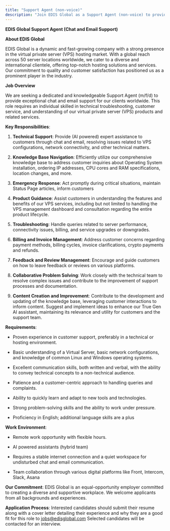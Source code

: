 ```yaml
---
title: "Support Agent (non-voice)"
description: "Join EDIS Global as a Support Agent (non-voice) to provide exceptional chat and email support for our virtual private server hosting clients. Be part of a global team delivering top-notch technical assistance and customer service."
---
```


**EDIS Global Support Agent (Chat and Email Support)**

**About EDIS Global**

EDIS Global is a dynamic and fast-growing company with a strong presence in the virtual private server (VPS) hosting market. With a global reach across 50 server locations worldwide, we cater to a diverse and international clientele, offering top-notch hosting solutions and services. Our commitment to quality and customer satisfaction has positioned us as a prominent player in the industry.

**Job Overview**

We are seeking a dedicated and knowledgeable Support Agent (m/f/d) to provide exceptional chat and email support for our clients worldwide. This role requires an individual skilled in technical troubleshooting, customer service, and understanding of our virtual private server (VPS) products and related services.

**Key Responsibilities**:

1. **Technical Support**: Provide (AI powered) expert assistance to customers through chat and email, resolving issues related to VPS configurations, network connectivity, and other technical matters.

2. **Knowledge Base Navigation**: Efficiently utilize our comprehensive knowledge base to address customer inquiries about Operating System installation, ordering IP addresses, CPU cores and RAM specifications, location changes, and more.

3. **Emergency Response**: Act promptly during critical situations, maintain Status Page articles, inform customers

4. **Product Guidance**: Assist customers in understanding the features and benefits of our VPS services, including but not limited to handling the VPS management dashboard and consultation regarding the entire product lifecycle.

5. **Troubleshooting**: Handle queries related to server performance, connectivity issues, billing, and service upgrades or downgrades.

6. **Billing and Invoice Management**: Address customer concerns regarding payment methods, billing cycles, invoice clarifications, crypto payments and refunds.

7. **Feedback and Review Management**: Encourage and guide customers on how to leave feedback or reviews on various platforms.

8. **Collaborative Problem Solving**: Work closely with the technical team to resolve complex issues and contribute to the improvement of support processes and documentation.

9. **Content Creation and Improvement**: Contribute to the development and updating of the knowledge base, leveraging customer interactions to inform content. Suggest and implement ideas to enhance our True Gen AI assistant, maintaining its relevance and utility for customers and the support team.

**Requirements**:

* Proven experience in customer support, preferably in a technical or hosting environment.

* Basic understanding of a Virtual Server, basic network configurations, and knowledge of common Linux and Windows operating systems.

* Excellent communication skills, both written and verbal, with the ability to convey technical concepts to a non-technical audience.

* Patience and a customer-centric approach to handling queries and complaints.

* Ability to quickly learn and adapt to new tools and technologies.

* Strong problem-solving skills and the ability to work under pressure.

* Proficiency in English; additional language skills are a plus

**Work Environment**:

* Remote work opportunity with flexible hours.

* AI powered assistants (hybrid team)

* Requires a stable internet connection and a quiet workspace for undisturbed chat and email communication.

* Team collaboration through various digital platforms like Front, Intercom, Slack, Asana

**Our Commitment**:
EDIS Global is an equal-opportunity employer committed to creating a diverse and supportive workplace. We welcome applicants from all backgrounds and experiences.

**Application Process**:
Interested candidates should submit their resume along with a cover letter detailing their experience and why they are a good fit for this role to <a href="mailto:jobs@edisglobal.com" target="_blank">jobs@edisglobal.com</a>
Selected candidates will be contacted for an interview.